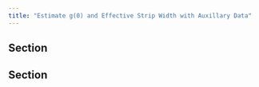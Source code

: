 ```yaml
---
title: "Estimate g(0) and Effective Strip Width with Auxillary Data"
---
```


## Section

## Section
